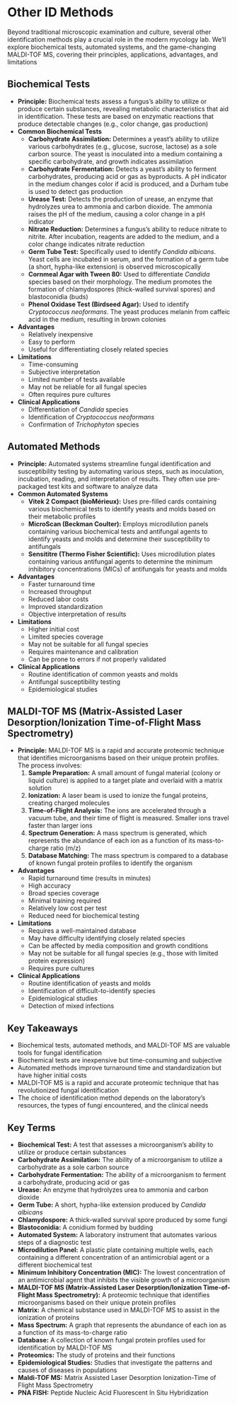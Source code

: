 # Other ID Methods {-}

Beyond traditional microscopic examination and culture, several other identification methods play a crucial role in the modern mycology lab. We'll explore biochemical tests, automated systems, and the game-changing MALDI-TOF MS, covering their principles, applications, advantages, and limitations

## **Biochemical Tests** {-}

*   **Principle:** Biochemical tests assess a fungus's ability to utilize or produce certain substances, revealing metabolic characteristics that aid in identification. These tests are based on enzymatic reactions that produce detectable changes (e.g., color change, gas production)
*   **Common Biochemical Tests**
    *   **Carbohydrate Assimilation:** Determines a yeast's ability to utilize various carbohydrates (e.g., glucose, sucrose, lactose) as a sole carbon source. The yeast is inoculated into a medium containing a specific carbohydrate, and growth indicates assimilation
    *   **Carbohydrate Fermentation:** Detects a yeast's ability to ferment carbohydrates, producing acid or gas as byproducts. A pH indicator in the medium changes color if acid is produced, and a Durham tube is used to detect gas production
    *   **Urease Test:** Detects the production of urease, an enzyme that hydrolyzes urea to ammonia and carbon dioxide. The ammonia raises the pH of the medium, causing a color change in a pH indicator
    *   **Nitrate Reduction:** Determines a fungus's ability to reduce nitrate to nitrite. After incubation, reagents are added to the medium, and a color change indicates nitrate reduction
    *   **Germ Tube Test:** Specifically used to identify *Candida albicans*. Yeast cells are incubated in serum, and the formation of a germ tube (a short, hypha-like extension) is observed microscopically
    *   **Cornmeal Agar with Tween 80:** Used to differentiate *Candida* species based on their morphology. The medium promotes the formation of chlamydospores (thick-walled survival spores) and blastoconidia (buds)
    *   **Phenol Oxidase Test (Birdseed Agar):** Used to identify *Cryptococcus neoformans*. The yeast produces melanin from caffeic acid in the medium, resulting in brown colonies
*   **Advantages**
    *   Relatively inexpensive
    *   Easy to perform
    *   Useful for differentiating closely related species
*   **Limitations**
    *   Time-consuming
    *   Subjective interpretation
    *   Limited number of tests available
    *   May not be reliable for all fungal species
    *   Often requires pure cultures
*   **Clinical Applications**
    *   Differentiation of *Candida* species
    *   Identification of *Cryptococcus neoformans*
    *   Confirmation of *Trichophyton* species

## **Automated Methods** {-}

*   **Principle:** Automated systems streamline fungal identification and susceptibility testing by automating various steps, such as inoculation, incubation, reading, and interpretation of results. They often use pre-packaged test kits and software to analyze data
*   **Common Automated Systems**
    *   **Vitek 2 Compact (bioMérieux):** Uses pre-filled cards containing various biochemical tests to identify yeasts and molds based on their metabolic profiles
    *   **MicroScan (Beckman Coulter):** Employs microdilution panels containing various biochemical tests and antifungal agents to identify yeasts and molds and determine their susceptibility to antifungals
    *   **Sensititre (Thermo Fisher Scientific):** Uses microdilution plates containing various antifungal agents to determine the minimum inhibitory concentrations (MICs) of antifungals for yeasts and molds
*   **Advantages**
    *   Faster turnaround time
    *   Increased throughput
    *   Reduced labor costs
    *   Improved standardization
    *   Objective interpretation of results
*   **Limitations**
    *   Higher initial cost
    *   Limited species coverage
    *   May not be suitable for all fungal species
    *   Requires maintenance and calibration
    *   Can be prone to errors if not properly validated
*   **Clinical Applications**
    *   Routine identification of common yeasts and molds
    *   Antifungal susceptibility testing
    *   Epidemiological studies

## **MALDI-TOF MS (Matrix-Assisted Laser Desorption/Ionization Time-of-Flight Mass Spectrometry)** {-}

*   **Principle:** MALDI-TOF MS is a rapid and accurate proteomic technique that identifies microorganisms based on their unique protein profiles. The process involves:
    1.  **Sample Preparation:** A small amount of fungal material (colony or liquid culture) is applied to a target plate and overlaid with a matrix solution
    2.  **Ionization:** A laser beam is used to ionize the fungal proteins, creating charged molecules
    3.  **Time-of-Flight Analysis:** The ions are accelerated through a vacuum tube, and their time of flight is measured. Smaller ions travel faster than larger ions
    4.  **Spectrum Generation:** A mass spectrum is generated, which represents the abundance of each ion as a function of its mass-to-charge ratio (m/z)
    5.  **Database Matching:** The mass spectrum is compared to a database of known fungal protein profiles to identify the organism
*   **Advantages**
    *   Rapid turnaround time (results in minutes)
    *   High accuracy
    *   Broad species coverage
    *   Minimal training required
    *   Relatively low cost per test
    *   Reduced need for biochemical testing
*   **Limitations**
    *   Requires a well-maintained database
    *   May have difficulty identifying closely related species
    *   Can be affected by media composition and growth conditions
    *   May not be suitable for all fungal species (e.g., those with limited protein expression)
    *   Requires pure cultures
*   **Clinical Applications**
    *   Routine identification of yeasts and molds
    *   Identification of difficult-to-identify species
    *   Epidemiological studies
    *   Detection of mixed infections

## **Key Takeaways** {-}

*   Biochemical tests, automated methods, and MALDI-TOF MS are valuable tools for fungal identification
*   Biochemical tests are inexpensive but time-consuming and subjective
*   Automated methods improve turnaround time and standardization but have higher initial costs
*   MALDI-TOF MS is a rapid and accurate proteomic technique that has revolutionized fungal identification
*   The choice of identification method depends on the laboratory's resources, the types of fungi encountered, and the clinical needs

## **Key Terms** {-}

*   **Biochemical Test:** A test that assesses a microorganism's ability to utilize or produce certain substances
*   **Carbohydrate Assimilation:** The ability of a microorganism to utilize a carbohydrate as a sole carbon source
*   **Carbohydrate Fermentation:** The ability of a microorganism to ferment a carbohydrate, producing acid or gas
*   **Urease:** An enzyme that hydrolyzes urea to ammonia and carbon dioxide
*   **Germ Tube:** A short, hypha-like extension produced by *Candida albicans*
*   **Chlamydospore:** A thick-walled survival spore produced by some fungi
*   **Blastoconidia:** A conidium formed by budding
*   **Automated System:** A laboratory instrument that automates various steps of a diagnostic test
*   **Microdilution Panel:** A plastic plate containing multiple wells, each containing a different concentration of an antimicrobial agent or a different biochemical test
*   **Minimum Inhibitory Concentration (MIC):** The lowest concentration of an antimicrobial agent that inhibits the visible growth of a microorganism
*   **MALDI-TOF MS (Matrix-Assisted Laser Desorption/Ionization Time-of-Flight Mass Spectrometry):** A proteomic technique that identifies microorganisms based on their unique protein profiles
*   **Matrix:** A chemical substance used in MALDI-TOF MS to assist in the ionization of proteins
*   **Mass Spectrum:** A graph that represents the abundance of each ion as a function of its mass-to-charge ratio
*   **Database:** A collection of known fungal protein profiles used for identification by MALDI-TOF MS
*   **Proteomics:** The study of proteins and their functions
*   **Epidemiological Studies:** Studies that investigate the patterns and causes of diseases in populations
*   **Maldi-TOF MS:** Matrix Assisted Laser Desorption Ionization-Time of Flight Mass Spectrometry
*   **PNA FISH:** Peptide Nucleic Acid Fluorescent In Situ Hybridization